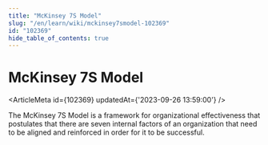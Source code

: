 ```yaml
---
title: "McKinsey 7S Model"
slug: "/en/learn/wiki/mckinsey7smodel-102369"
id: "102369"
hide_table_of_contents: true
---
```



# McKinsey 7S Model

<ArticleMeta id={102369} updatedAt={'2023-09-26 13:59:00'} />
<div className='border-solid border-b border-t-0 my-4 border-[var(--ifm-color-gray-300)]' />

The McKinsey 7S Model is a framework for organizational effectiveness that postulates that there are seven internal factors of an organization that need to be aligned and reinforced in order for it to be successful.
